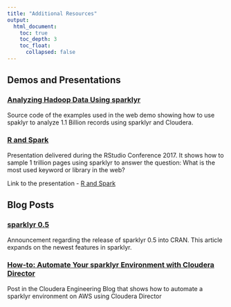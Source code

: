 ```yaml
---
title: "Additional Resources"
output:
  html_document:
    toc: true
    toc_depth: 3
    toc_float:
      collapsed: false
---
```


## Demos and Presentations

<h3> <a href="https://github.com/rstudio/sparkDemos/tree/master/prod/presentations/cloudera">
Analyzing Hadoop Data Using sparklyr  </a> </h3>

Source code of the examples used in the web demo showing how to use spaklyr to analyze 1.1 Billion records using sparklyr and Cloudera.  

<h3> <a href="https://github.com/rstudio/rstudio-conf/tree/master/2017/R_and_Spark_Javier_Luraschi" >
R and Spark </a>  </h3>


Presentation delivered during the RStudio Conference 2017. It shows how to sample 1 trillion pages using sparklyr to answer the question: What is the most used keyword or library in the web?


Link to the presentation - <a href="https://beta.rstudioconnect.com/content/2371/r-and-spark.html"> R and Spark </a>


## Blog Posts

<h3> <a href="https://blog.rstudio.org/2017/01/24/sparklyr-0-5/">
sparklyr 0.5 </a> </h3>

Announcement regarding the release of sparklyr 0.5 into CRAN.  This article expands on the newest features in sparklyr.

<h3> <a href="http://blog.cloudera.com/blog/2016/12/automating-your-sparklyr-environment-with-cloudera-director/">
How-to: Automate Your sparklyr Environment with Cloudera Director  </a> </h3>

Post in the Cloudera Engineering Blog that shows how to automate a sparklyr environment on AWS using Cloudera Director






